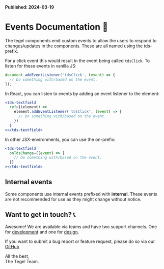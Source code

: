 
<Meta title="System Setup/Events" />

**Published: 2024-03-19**

# Events Documentation 📝

The tegel components emit custom events to allow the users to respond to changes/updates in the components. These are all named using the tds-prefix.

For a click event this would result in the event being called `tdsClick`. To listen for these events in vanilla JS:

```js
document.addEventListener('tdsClick', (event) => {
  // Do something with/based on the event.
});
```

In React, you can listen to events by adding an event listener to the element:

```jsx
<tds-textfield
  ref={(element) =>
    element.addEventListener('tdsClick', (event) => {
      // Do something with/based on the event.
    })
  }
></tds-textfield>
```

In other JSX-environments, you can use the on-prefix:

```jsx
<tds-textfield
  onTdsChange={(event) => {
    // Do something with/based on the event.
  }}
></tds-textfield>
```

## Internal events

Some components use internal events prefixed with **internal**. These events are not recommended for use as they might change without notice.

## Want to get in touch? 📞

Awesome! We are available via teams and have two support channels. One for [development](https://teams.microsoft.com/l/channel/19%3a5e33f67fe502441f914fbcdc6e2548f5%40thread.skype/Development%2520support?groupId=79f9bfeb-73e2-424d-9477-b236191ece5e&tenantId=3bc062e4-ac9d-4c17-b4dd-3aad637ff1ac) and one for [design](https://teams.microsoft.com/l/channel/19%3A8d30ded56af14672b471062ec1e66345%40thread.skype/Design%2520support?groupId=79f9bfeb-73e2-424d-9477-b236191ece5e&tenantId=3bc062e4-ac9d-4c17-b4dd-3aad637ff1ac).

If you want to submit a bug report or feature request, please do so via our [GitHub](https://github.com/scania-digital-design-system/tegel/issues).

All the best,  
The Tegel Team.
